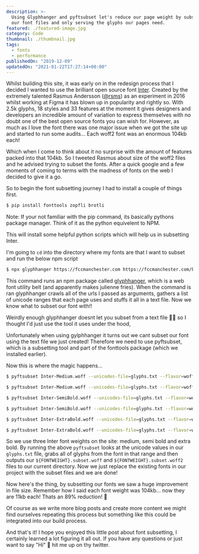 ```yaml
---
description: >-
  Using Glyphhanger and pyftsubset let's reduce our page weight by subsettting
  our font files and only serving the glyphs our pages need.
featured: ./featured-image.jpg
category: Code
thumbnail: ./thumbnail.jpg
tags:
  - fonts
  - performance
publishedOn: "2019-12-09"
updatedOn: "2021-01-22T17:27:14+00:00"
---
```


Whilst building this site, it was early on in the redesign process that I
decided I wanted to use the brilliant open source font
[Inter](https://rsms.me/inter/). Created by the extremely talented Rasmus
Andersson ([@rsms](https://twitter.com/rsms)) as an experiment in 2016 whilst
working at Figma it has blown up in popularity and rightly so. With 2.5k glyphs,
18 styles and 33 features at the moment it gives designers and developers an
incredible amount of variation to express themselves with no doubt one of the
best open source fonts you can wish for. However, as much as I love the font
there was one major issue when we got the site up and started to run some
audits... Each woff2 font was an enormous 104kb each!

Which when I come to think about it no surprise with the amount of features
packed into that 104kb. So I tweeted Rasmus about size of the woff2 files and he
advised trying to subset the fonts. After a quick google and a few moments of
coming to terms with the madness of fonts on the web I decided to give it a go.

So to begin the font subsetting journey I had to install a couple of things
first.

```bash
$ pip install fonttools zopfli brotli
```

Note: If your not familiar with the pip command, its basically pythons package
manager. Think of it as the python equivelent to NPM.

This will install some helpful python scripts which will help us in subsetting
Inter.

I'm going to `cd` into the directory where my fonts are that I want to subset
and run the below npm script

```bash
$ npx glyphhanger https://fccmanchester.com https://fccmanchester.com/blog https://fccmanchester.com/upcoming-meetups https://fccmanchester.com/learning-resources > glyphs.txt
```

This command runs an npm package called
[glyphhanger](https://github.com/filamentgroup/glyphhanger), which is a web font
utility belt (and apparently makes julienne fries). When the command is ran
glyphhanger crawls all of the urls I passed as arguments, gathers a list of
unicode ranges that each page uses and stuffs it all in a text file. Now we know
what to subset our font with!!

Weirdly enough glyphhanger doesnt let you subset from a text file 🤷‍♂️ so I
thought I'd just use the tool it uses under the hood,

Unfortunately when using gylphhanger it turns out we cant subset our font using
the text file we just created! Therefore we need to use pyftsubset, which is a
subsetting tool and part of the fonttools package (which we installed earlier).

Now this is where the magic happens...

```bash
$ pyftsubset Inter-Medium.woff --unicodes-file=glyphs.txt --flavor=woff --with-zopfli

$ pyftsubset Inter-Medium.woff --unicodes-file=glyphs.txt --flavor=woff2

$ pyftsubset Inter-SemiBold.woff --unicodes-file=glyphs.txt --flavor=woff --with-zopfli

$ pyftsubset Inter-SemiBold.woff --unicodes-file=glyphs.txt --flavor=woff2

$ pyftsubset Inter-ExtraBold.woff --unicodes-file=glyphs.txt --flavor=woff --with-zopfli

$ pyftsubset Inter-ExtraBold.woff --unicodes-file=glyphs.txt --flavor=woff2
```

So we use three Inter font weights on the site: medium, semi bold and extra
bold. By running the above `pyftsubset` looks at the unicode values in our
`glyphs.txt` file, grabs all of glyphs from the font in that range and then
outputs our `${FONTWEIGHT}.subset.woff` and `${FONTWEIGHT}.subset.woff2` files
to our current directory. Now we just replace the existing fonts in our project
with the subset files and we are done!

Now here's the thing, by subsetting our fonts we saw a huge improvement in file
size. Remember how I said each font weight was 104kb... now they are 11kb each!
Thats an 89% reduction! 🤯

Of course as we write more blog posts and create more content we might find
ourselves repeating this process but something like this could be integrated
into our build process.

And that's it! I hope you enjoyed this little post about font subsetting, I
certainly learned a lot figuring it all out. If you have any questions or just
want to say "Hi" 👋 hit me up on thy twitter.

